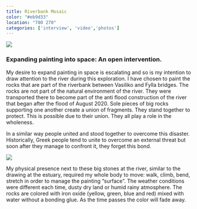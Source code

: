 ```yaml
---
title: Riverbank Mosaic 
color: "#eb9d33"
location: "780 270"
categories: ['interview', 'video','photos']
---
```


![](mosaic/cover.jpg)

### Expanding painting into space: An open intervention.

My desire to expand painting in space is escalating and so is my intention to draw attention to the river during this exploration. I have chosen to paint the rocks that are part of the riverbank between Vasiliko and Fylla bridges. The rocks are not part of the natural environment of the river. They were transported there to become part of the anti flood construction of the river that began after the flood of August 2020. Sole pieces of big rocks supporting one another create a union of fragments. They stand together to protect. This is possible due to their union. They all play a role in the wholeness. 

In a similar way people united and stood together to overcome this disaster. Historically, Greek people tend to unite to overcome an external threat but soon after they manage to confront it, they forget this bond.

![](mosaic/close.jpg)

My physical presence next to these big stones at the river, similar to the drawing at the estuary, required my whole body to move: walk, climb, bend, stretch in order to manage the painting “surface”. The weather conditions were different each time, dusty dry land or humid rainy atmosphere. The rocks are colored with iron oxide (yellow, green, blue and red) mixed with water without a bonding glue. As the time passes the color will fade away. 

<VideoPlayer src="Nexus/qnuerbhparx9x6hgwfrv"  className="w-full"/>

<Gallery folder="mosaic/making-off" grid={3} />